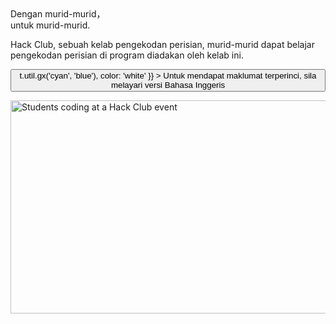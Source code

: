 
<Container variant="copy">

<Heading as="h1">
  Dengan murid-murid，<br />
  untuk murid-murid. 
</Heading>

Hack Club, sebuah kelab pengekodan perisian, murid-murid dapat belajar pengekodan perisian di program diadakan oleh kelab ini.

<p>
  <Button
    as="a"
    href="https://hackclub.com/?ref=ms"
    variant="ctaLg"
    sx={{
      backgroundImage: t => t.util.gx('cyan', 'blue'),
      color: 'white'
    }}
  >
    Untuk mendapat maklumat terperinci, sila melayari versi Bahasa Inggeris
  </Button>
</p>

<img
  alt="Students coding at a Hack Club event"
  src="https://cloud-mbj8axfqr-hack-club-bot.vercel.app/0hackpenn_1.jpg"
  width="512"
  height="341"
/>

</Container>
